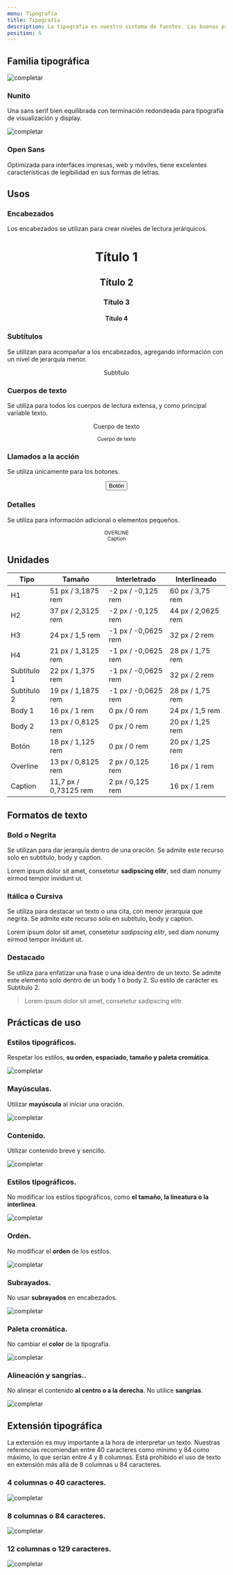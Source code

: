 ```yaml
---
menu: Tipografía
title: Tipografía
description: La tipografía es nuestro sistema de fuentes. Las buenas prácticas ayudan a presentar el contenido de manera clara y eficiente.
position: 5
---
```


## Familia tipográfica

<Row>
<Col items={2}>

![completar](/guía-de-estilos/tipografía/nunito.svg)

### Nunito

Una sans serif bien equilibrada con terminación redondeada para tipografía de visualización y display.

</Col>
<Col items={2}>

![completar](/guía-de-estilos/tipografía/open-sans.svg)

### Open Sans

Optimizada para interfaces impresas, web y móviles, tiene excelentes características de legibilidad en sus formas de letras.

</Col>
</Row>

## Usos

<Row>
<Col items={2}>

### Encabezados

Los encabezados se utilizan para crear niveles de lectura jerárquicos.

</Col>
<Col items={2}>
<Example align="center">

<h1>Título 1</h1>
<h2>Título 2</h2>
<h3>Título 3</h3>
<h4>Título 4</h4>

</Example>
</Col>
</Row>

<Row>
<Col items={2}>

### Subtítulos

Se utilizan para acompañar a los encabezados, agregando información con un nivel de jerarquía menor.

</Col>
<Col items={2}>
<Example align="center">
  
<div className="lead">Subtítulo</div>

</Example>
</Col>
</Row>

<Row>
<Col items={2}>

### Cuerpos de texto

Se utiliza para todos los cuerpos de lectura extensa, y como principal variable texto.

</Col>
<Col items={2}>
<Example align="center">

Cuerpo de texto

<small>Cuerpo de texto</small>

</Example>
</Col>
</Row>

<Row>
<Col items={2}>

### Llamados a la acción

Se utiliza únicamente para los botones.

</Col>
<Col items={2}>
<Example align="center">
  
<button className="btn btn-link">Botón</button>

</Example>
</Col>
</Row>

<Row>
<Col items={2}>

### Detalles

Se utiliza para información adicional o elementos pequeños.

</Col>
<Col items={2}>
<Example align="center">

<small>OVERLINE</small>
<br />
<small>Caption</small>

</Example>
</Col>
</Row>

## Unidades

| Tipo        | Tamaño                | Interletrado        | Interlineado       |
| ----------- | --------------------- | ------------------- | ------------------ |
| H1          | 51 px / 3,1875 rem    | -2 px / -0,125 rem  | 60 px / 3,75 rem   |
| H2          | 37 px / 2,3125 rem    | -2 px / -0,125 rem  | 44 px / 2,0625 rem |
| H3          | 24 px / 1,5 rem       | -1 px / -0,0625 rem | 32 px / 2 rem      |
| H4          | 21 px / 1,3125 rem    | -1 px / -0,0625 rem | 28 px / 1,75 rem   |
| Subtítulo 1 | 22 px / 1,375 rem     | -1 px / -0,0625 rem | 32 px / 2 rem      |
| Subtítulo 2 | 19 px / 1,1875 rem    | -1 px / -0,0625 rem | 28 px / 1,75 rem   |
| Body 1      | 16 px / 1 rem         | 0 px / 0 rem        | 24 px / 1,5 rem    |
| Body 2      | 13 px / 0,8125 rem    | 0 px / 0 rem        | 20 px / 1,25 rem   |
| Botón       | 18 px / 1,125 rem     | 0 px / 0 rem        | 20 px / 1,25 rem   |
| Overline    | 13 px / 0,8125 rem    | 2 px / 0,125 rem    | 16 px / 1 rem      |
| Caption     | 11,7 px / 0,73125 rem | 2 px / 0,125 rem    | 16 px / 1 rem      |

## Formatos de texto

<Row>
<Col items={2}>

### Bold o Negrita

Se utilizan para dar jerarquía dentro de una oración. Se admite este recurso solo en subtítulo, body y caption.

</Col>
<Col items={2}>
<Example>

Lorem ipsum dolor sit amet, consetetur **sadipscing elitr**, sed diam nonumy eirmod tempor invidunt ut.

</Example>
</Col>
</Row>

<Row>
<Col items={2}>

### Itálica o Cursiva

Se utiliza para destacar un texto o una cita, con menor jerarquía que negrita. Se admite este recurso solo en subtítulo, body y caption.

</Col>
<Col items={2}>
<Example>

Lorem ipsum dolor sit amet, consetetur _sadipscing elitr_, sed diam nonumy eirmod tempor invidunt ut.

</Example>
</Col>
</Row>

<Row>
<Col items={2}>

### Destacado

Se utiliza para enfatizar una frase o una idea dentro de un texto. Se admite este elemento solo dentro de un body 1 o body 2. Su estilo de carácter es Subtitulo 2.

</Col>
<Col items={2}>
<Example>

> Lorem ipsum dolor sit amet, consetetur sadipscing elitr.

</Example>
</Col>
</Row>

## Prácticas de uso

<Row>
<Col items={2}>

### Estilos tipográficos.

Respetar los estilos, **su orden, espaciado, tamaño y paleta cromática**.

</Col>
<Col items={2}>

![completar](/guía-de-estilos/tipografía/bueno-uso-1.svg)

</Col>
</Row>

<Row>
<Col items={2}>

### Mayúsculas.

Utilizar **mayúscula** al iniciar una oración.

</Col>
<Col items={2}>

![completar](/guía-de-estilos/tipografía/bueno-uso-2.svg)

</Col>
</Row>

<Row>
<Col items={2}>

### Contenido.

Utilizar contenido breve y sencillo.

</Col>
<Col items={2}>

![completar](/guía-de-estilos/tipografía/bueno-uso-3.svg)

</Col>
</Row>

<Row>
<Col items={2}>

### Estilos tipográficos.

No modificar los estilos tipográficos, como **el tamaño, la lineatura o la interlinea**.

</Col>
<Col items={2}>

![completar](/guía-de-estilos/tipografía/mal-uso-1.svg)

</Col>
</Row>

<Row>
<Col items={2}>

### Orden.

No modificar el **orden** de los estilos.

</Col>
<Col items={2}>

![completar](/guía-de-estilos/tipografía/mal-uso-2.svg)

</Col>
</Row>

<Row>
<Col items={2}>

### Subrayados.

No usar **subrayados** en encabezados.

</Col>
<Col items={2}>

![completar](/guía-de-estilos/tipografía/mal-uso-3.svg)

</Col>
</Row>

<Row>
<Col items={2}>

### Paleta cromática.

No cambiar el **color** de la tipografía.

</Col>
<Col items={2}>

![completar](/guía-de-estilos/tipografía/mal-uso-4.svg)

</Col>
</Row>

<Row>
<Col items={2}>

### Alineación y sangrías..

No alinear el contenido **al centro o a la derecha**. No utilice **sangrías**.

</Col>
<Col items={2}>

![completar](/guía-de-estilos/tipografía/mal-uso-5.svg)

</Col>
</Row>

## Extensión tipográfica

La extensión es muy importante a la hora de interpretar un texto. Nuestras referencias recomiendan entre 40 caracteres como mínimo y 84 como máximo, lo que serían entre 4 y 8 columnas. Está prohibido el uso de texto en extensión más allá de 8 columnas u 84 caracteres.

### 4 columnas o 40 caracteres.

![completar](/guía-de-estilos/tipografía/extensión-1.svg)

### 8 columnas o 84 caracteres.

![completar](/guía-de-estilos/tipografía/extensión-2.svg)

### 12 columnas o 129 caracteres.

![completar](/guía-de-estilos/tipografía/extensión-3.svg)
